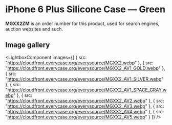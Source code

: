 
# iPhone 6 Plus Silicone Case — Green

<Callout type='info' emoji='👉🏻'>**MGXX2ZM** is an order number for this product, used for search engines, auction websites and such.</Callout>

## Image gallery

<LightboxComponent
    images={[
      {
        src: "https://cloudfront.everycase.org/everysource/MGXX2.webp"
      },
      {
        src: "https://cloudfront.everycase.org/everysource/MGXX2_AV1_GOLD.webp"
      },
      {
        src: "https://cloudfront.everycase.org/everysource/MGXX2_AV1_SILVER.webp"
      },
      {
        src: "https://cloudfront.everycase.org/everysource/MGXX2_AV1_SPACE_GRAY.webp"
      },
      {
        src: "https://cloudfront.everycase.org/everysource/MGXX2_AV2.webp"
      },
      {
        src: "https://cloudfront.everycase.org/everysource/MGXX2_AV3.webp"
      },
      {
        src: "https://cloudfront.everycase.org/everysource/MGXX2_AV4.webp"
      },
      {
        src: "https://cloudfront.everycase.org/everysource/MGXX2_AV5.webp"
      }
    ]}
  />

